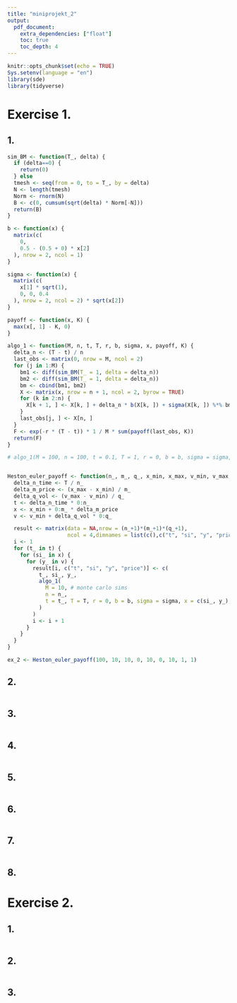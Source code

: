 ```yaml
---
title: "miniprojekt_2"
output:
  pdf_document:
    extra_dependencies: ["float"]
    toc: true
    toc_depth: 4
---
```


```r
knitr::opts_chunk$set(echo = TRUE)
Sys.setenv(language = "en")
library(sde)
library(tidyverse)
```

# Exercise 1.

## 1.

```r

sim_BM <- function(T_, delta) {
  if (delta==0) {
    return(0)
  } else
  tmesh <- seq(from = 0, to = T_, by = delta)
  N <- length(tmesh)
  Norm <- rnorm(N)
  B <- c(0, cumsum(sqrt(delta) * Norm[-N]))
  return(B)
}

b <- function(x) {
  matrix(c(
    0,
    0.5 - (0.5 + 0) * x[2]
  ), nrow = 2, ncol = 1)
}

sigma <- function(x) {
  matrix(c(
    x[1] * sqrt(1),
    0, 0, 0.4
  ), nrow = 2, ncol = 2) * sqrt(x[2])
}

payoff <- function(x, K) {
  max(x[, 1] - K, 0)
}

algo_1 <- function(M, n, t, T, r, b, sigma, x, payoff, K) {
  delta_n <- (T - t) / n
  last_obs <- matrix(0, nrow = M, ncol = 2)
  for (j in 1:M) {
    bm1 <- diff(sim_BM(T_ = 1, delta = delta_n))
    bm2 <- diff(sim_BM(T_ = 1, delta = delta_n))
    bm <- cbind(bm1, bm2)
    X <- matrix(x, nrow = n + 1, ncol = 2, byrow = TRUE)
    for (k in 2:n) {
      X[k + 1, ] <- X[k, ] + delta_n * b(X[k, ]) + sigma(X[k, ]) %*% bm[k, ]
    }
    last_obs[j, ] <- X[n, ]
  }
  F <- exp(-r * (T - t)) * 1 / M * sum(payoff(last_obs, K))
  return(F)
}

# algo_1(M = 100, n = 100, t = 0.1, T = 1, r = 0, b = b, sigma = sigma, x = c(9, 0.1), payoff = payoff, K = 10)


Heston_euler_payoff <- function(n_, m_, q_, x_min, x_max, v_min, v_max, T, K) {
  delta_n_time <- T / n_
  delta_m_price <- (x_max - x_min) / m_
  delta_q_vol <- (v_max - v_min) / q_
  t <- delta_n_time * 0:n_
  x <- x_min + 0:m_ * delta_m_price
  v <- v_min + delta_q_vol * 0:q_

  result <- matrix(data = NA,nrow = (n_+1)*(m_+1)*(q_+1),
                   ncol = 4,dimnames = list(c(),c("t", "si", "y", "price")))
  i <- 1
  for (t_ in t) {
    for (si_ in x) {
      for (y_ in v) {
        result[i, c("t", "si", "y", "price")] <- c(
          t_, si_, y_,
          algo_1(
            M = 10, # monte carlo sims
            n = n_,
            t = t_, T = T, r = 0, b = b, sigma = sigma, x = c(si_, y_), payoff = payoff, K = K
          )
        )
        i <- i + 1
      }
    }
  }
}

ex_2 <- Heston_euler_payoff(100, 10, 10, 0, 10, 0, 10, 1, 1)
```

## 2.

```r

```

## 3.

```r

```

## 4.

```r

```


## 5.

```r

```


## 6.

```r

```


## 7.

```r


```


## 8.


# Exercise 2.

## 1.

```r

```


## 2.

```r

```


## 3.

```r

```
